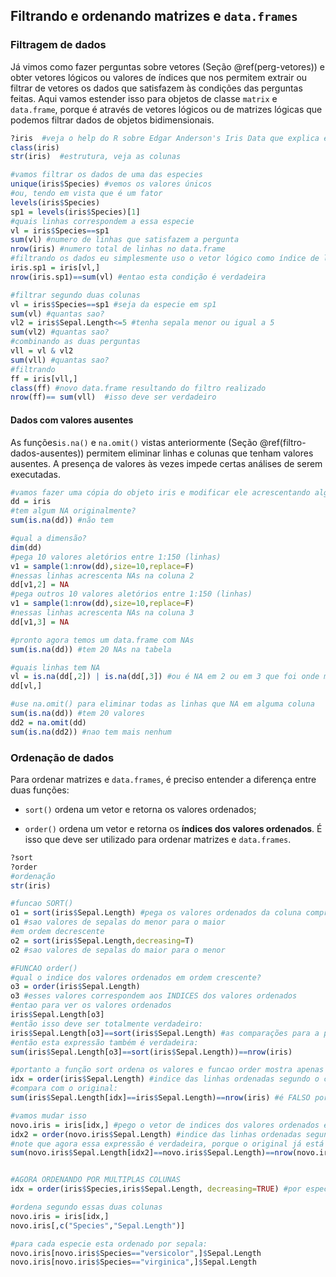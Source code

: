 ## Filtrando e ordenando matrizes e `data.frames`

### Filtragem de dados

Já vimos como fazer perguntas sobre vetores (Seção \@ref(perg-vetores)) e obter vetores lógicos ou valores de índices que nos permitem extrair ou filtrar de vetores os dados que satisfazem às condições das perguntas feitas.
Aqui vamos estender isso para objetos de classe `matrix` e `data.frame`, porque é através de vetores lógicos ou de matrizes lógicas que podemos filtrar dados de objetos bidimensionais.  

```r
?iris  #veja o help do R sobre Edgar Anderson's Iris Data que explica esses dados que vem com o R
class(iris)
str(iris)  #estrutura, veja as colunas

#vamos filtrar os dados de uma das especies
unique(iris$Species) #vemos os valores únicos
#ou, tendo em vista que é um fator
levels(iris$Species)
sp1 = levels(iris$Species)[1]
#quais linhas correspondem a essa especie
vl = iris$Species==sp1
sum(vl) #numero de linhas que satisfazem a pergunta
nrow(iris) #numero total de linhas no data.frame
#filtrando os dados eu simplesmente uso o vetor lógico como índice de linha. O novo objeto criado terá apenas as linhas em que vl é verdadeiro
iris.sp1 = iris[vl,]
nrow(iris.sp1)==sum(vl) #entao esta condição é verdadeira

#filtrar segundo duas colunas
vl = iris$Species==sp1 #seja da especie em sp1
sum(vl) #quantas sao?
vl2 = iris$Sepal.Length<=5 #tenha sepala menor ou igual a 5
sum(vl2) #quantas sao?
#combinando as duas perguntas
vll = vl & vl2
sum(vll) #quantas sao?
#filtrando
ff = iris[vll,] 
class(ff) #novo data.frame resultando do filtro realizado
nrow(ff)== sum(vll)  #isso deve ser verdadeiro
```

#### Dados com valores ausentes

As funções`is.na()` e `na.omit()` vistas anteriormente (Seção \@ref(filtro-dados-ausentes)) permitem eliminar linhas e colunas que tenham valores ausentes.
A presença de valores às vezes impede certas análises de serem executadas.  

```r
#vamos fazer uma cópia do objeto iris e modificar ele acrescentando alguns NAs
dd = iris
#tem algum NA originalmente?
sum(is.na(dd)) #não tem

#qual a dimensão?
dim(dd)
#pega 10 valores aletórios entre 1:150 (linhas)
v1 = sample(1:nrow(dd),size=10,replace=F)
#nessas linhas acrescenta NAs na coluna 2
dd[v1,2] = NA
#pega outros 10 valores aletórios entre 1:150 (linhas)
v1 = sample(1:nrow(dd),size=10,replace=F)
#nessas linhas acrescenta NAs na coluna 3
dd[v1,3] = NA

#pronto agora temos um data.frame com NAs
sum(is.na(dd)) #tem 20 NAs na tabela

#quais linhas tem NA
vl = is.na(dd[,2]) | is.na(dd[,3]) #ou é NA em 2 ou em 3 que foi onde mudei
dd[vl,]

#use na.omit() para eliminar todas as linhas que NA em alguma coluna
sum(is.na(dd)) #tem 20 valores
dd2 = na.omit(dd)
sum(is.na(dd2)) #nao tem mais nenhum
```


### Ordenação de dados

Para ordenar matrizes e `data.frames`, é preciso entender a diferença entre duas funções:

* `sort()` ordena um vetor e retorna os valores ordenados;

* `order()` ordena um vetor e retorna os **índices dos valores ordenados**. É isso que deve ser utilizado para ordenar matrizes e `data.frames`.

```r
?sort
?order
#ordenação
str(iris)  

#funcao SORT()
o1 = sort(iris$Sepal.Length) #pega os valores ordenados da coluna comprimento de sépala
o1 #sao valores de sepalas do menor para o maior
#em ordem decrescente
o2 = sort(iris$Sepal.Length,decreasing=T)
o2 #sao valores de sepalas do maior para o menor

#FUNCAO order()
#qual o indice dos valores ordenados em ordem crescente?
o3 = order(iris$Sepal.Length)
o3 #esses valores correspondem aos INDICES dos valores ordenados
#entao para ver os valores ordenados
iris$Sepal.Length[o3]
#então isso deve ser totalmente verdadeiro: 
iris$Sepal.Length[o3]==sort(iris$Sepal.Length) #as comparações para a par são identicas
#então esta expressão também é verdadeira:
sum(iris$Sepal.Length[o3]==sort(iris$Sepal.Length))==nrow(iris)

#portanto a função sort ordena os valores e funcao order mostra apenas os indices dos valores ordenados. Assim, posso usar a funcao order() para ordenar data.frames, matrizes e vetores
idx = order(iris$Sepal.Length) #indice das linhas ordenadas segundo o comprimento das sepalas
#compara com o original:
sum(iris$Sepal.Length[idx]==iris$Sepal.Length)==nrow(iris) #é FALSO porque em iris as linhas não estão originalmente ordenadas segundo o comprimento. 

#vamos mudar isso
novo.iris = iris[idx,] #pego o vetor de indices dos valores ordenados e uso na indexacao para ordenar o objeto original segunda a coluna escolhida
idx2 = order(novo.iris$Sepal.Length) #indice das linhas ordenadas segundo o comprimento das sepalas
#note que agora essa expressão é verdadeira, porque o original já está ordenado segundo essa coluna
sum(novo.iris$Sepal.Length[idx2]==novo.iris$Sepal.Length)==nrow(novo.iris) #é FALSO 


#AGORA ORDENANDO POR MULTIPLAS COLUNAS
idx = order(iris$Species,iris$Sepal.Length, decreasing=TRUE) #por especie e por sepala em ordem decrescente

#ordena segundo essas duas colunas
novo.iris = iris[idx,]
novo.iris[,c("Species","Sepal.Length")]

#para cada especie esta ordenado por sepala:
novo.iris[novo.iris$Species=="versicolor",]$Sepal.Length  
novo.iris[novo.iris$Species=="virginica",]$Sepal.Length  

```
